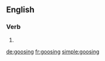 ==English==

===Verb===
{{head|en}}

# {{present participle of|goose}}

[[de:goosing]]
[[fr:goosing]]
[[simple:goosing]]